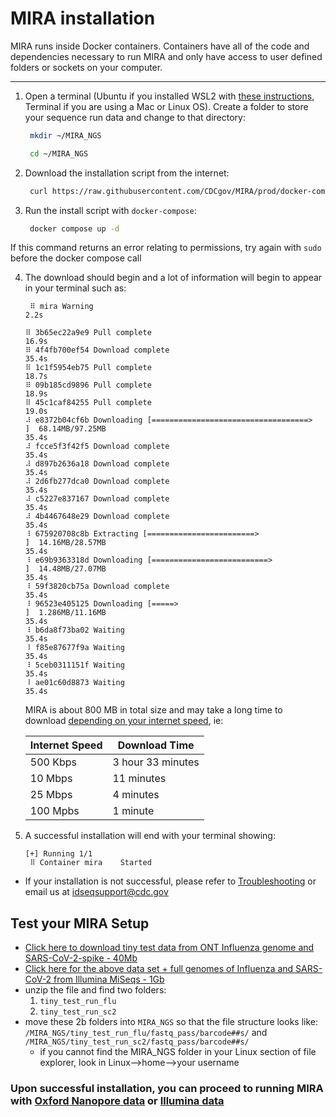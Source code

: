 # MIRA installation

MIRA runs inside Docker containers. Containers have all of the code and dependencies necessary to run MIRA and only have access to user defined folders or sockets on your computer.

<hr>

1. Open a terminal (Ubuntu if you installed WSL2 with [these instructions](getting-started.html), Terminal if you are using a Mac or Linux OS). Create a folder to store your sequence run data and change to that directory:
   
   ```bash
    mkdir ~/MIRA_NGS
    ```

   ```bash
    cd ~/MIRA_NGS
   ```
2. Download the installation script from the internet:
   
   ```bash
    curl https://raw.githubusercontent.com/CDCgov/MIRA/prod/docker-compose-cdcgov.yml | sed "s%/path/to/data%$(pwd)/%g" > docker-compose.yml
   ```
3. Run the install script with `docker-compose`:
   
   ```bash
    docker compose up -d
   ```

If this command returns an error relating to permissions, try again with `sudo` before the docker compose call

4. The download should begin and a lot of information will begin to appear in your terminal such as:

   ```
    ⠿ mira Warning                                                                                                                                                                                                                                          2.2s

   ⠿ 3b65ec22a9e9 Pull complete                                                                                                                                                                                                                         16.9s
   ⠿ 4f4fb700ef54 Download complete                                                                                                                                                                                                                     35.4s
   ⠿ 1c1f5954eb75 Pull complete                                                                                                                                                                                                                         18.7s
   ⠿ 09b185cd9896 Pull complete                                                                                                                                                                                                                         18.9s
   ⠿ 45c1caf84255 Pull complete                                                                                                                                                                                                                         19.0s
   ⠼ e8372b04cf6b Downloading [===================================>               ]  68.14MB/97.25MB                                                                                                                                                    35.4s
   ⠼ fcce5f3f42f5 Download complete                                                                                                                                                                                                                     35.4s
   ⠼ d897b2636a18 Download complete                                                                                                                                                                                                                     35.4s
   ⠼ 2d6fb277dca0 Download complete                                                                                                                                                                                                                     35.4s
   ⠼ c5227e837167 Download complete                                                                                                                                                                                                                     35.4s
   ⠼ 4b4467648e29 Download complete                                                                                                                                                                                                                     35.4s
   ⠸ 675920708c8b Extracting [========================>                          ]  14.16MB/28.57MB                                                                                                                                                     35.4s
   ⠸ e69b9363318d Downloading [==========================>                        ]  14.48MB/27.07MB                                                                                                                                                    35.4s
   ⠸ 59f3820cb75a Download complete                                                                                                                                                                                                                     35.4s
   ⠸ 96523e405125 Downloading [=====>                                             ]  1.286MB/11.16MB                                                                                                                                                    35.4s
   ⠸ b6da8f73ba02 Waiting                                                                                                                                                                                                                               35.4s
   ⠸ f85e87677f9a Waiting                                                                                                                                                                                                                               35.4s
   ⠸ 5ceb0311151f Waiting                                                                                                                                                                                                                               35.4s
   ⠸ ae01c60d8873 Waiting                                                                                                                                                                                                                               35.4s
   ```

   MIRA is about 800 MB in total size and may take a long time to download [depending on your internet speed](https://www.omnicalculator.com/other/download-time), ie:

    |Internet Speed|Download Time|
    |--|--|
    |500 Kbps|3 hour 33 minutes|
    |10 Mbps|11 minutes|
    |25 Mbps|4 minutes|
    |100 Mpbs|1 minute|

5. A successful installation will end with your terminal showing:

   ```
   [+] Running 1/1
 ⠿ Container mira    Started     
   ```

- If your installation is not successful, please refer to [Troubleshooting](./troubleshooting.html) or email us at [idseqsupport@cdc.gov](mailto:idseqsupport@cdc.gov)

## Test your MIRA Setup
    
- [Click here to download tiny test data from ONT Influenza genome and SARS-CoV-2-spike - 40Mb](https://centersfordiseasecontrol.sharefile.com/d-s839d7319e9b04e2baba07b4d328f02c2)
- [Click here for the above data set + full genomes of Influenza and SARS-CoV-2 from Illumina MiSeqs - 1Gb](https://centersfordiseasecontrol.sharefile.com/d-s3c52c0b25c2243078f506d60bd787c62)
- unzip the file and find two folders:
    1. `tiny_test_run_flu`
    2. `tiny_test_run_sc2`
- move these 2b folders into `MIRA_NGS` so that the file structure looks like: `/MIRA_NGS/tiny_test_run_flu/fastq_pass/barcode##s/` and `/MIRA_NGS/tiny_test_run_sc2/fastq_pass/barcode##s/`
  - if you cannot find the MIRA_NGS folder in your Linux section of file explorer, look in Linux-->home-->your username

### Upon successful installation, you can proceed to running MIRA with [Oxford Nanopore data](./running-mira-cli.html) or [Illumina data](./running-mira-cli-illumina.html)

